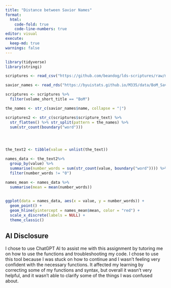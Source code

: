 ```yaml
---
title: "Distance between Savior Names"
format: 
  html:
    code-fold: true
    code-line-numbers: true
editor: visual
execute: 
  keep-md: true
warnings: false
---
```


```r
library(tidyverse)
library(stringi)

scriptures <- read_csv("https://github.com/beandog/lds-scriptures/raw/master/csv/lds-scriptures.csv")

savior_names <- read_rds("https://byuistats.github.io/M335/data/BoM_SaviorNames.rds")

```

```r
scriptures <- scriptures %>% 
  filter(volume_short_title == "BoM")

the_names <- str_c(savior_names$name, collapse = "|")

scriptures2 <- str_c(scriptures$scripture_text) %>% 
  str_flatten() %>% str_split(pattern = the_names) %>% 
  sum(str_count(boundary("word")))




the_text2 <- tibble(value = unlist(the_text))

names_data <- the_text2%>% 
  group_by(value) %>% 
  summarise(number_words = sum(str_count(value, boundary("word")))) %>% 
  filter(number_words != "0")

names_mean <- names_data %>%
  summarise(mean = mean(number_words))
  
```

```r
ggplot(data = names_data, aes(x = value, y = number_words)) +
  geom_point() +
  geom_hline(yintercept = names_mean$mean, color = "red") +
  scale_x_discrete(labels = NULL) +
  theme_classic()

```

## AI Disclosure

I chose to use ChatGPT AI to assist me with this assignment by tutoring me on how to use the functions and troubleshooting my code. I chose to use this tool because I was stuck on how to continue and I wasn't feeling very confident with the necessary functions. It affected my learning by correcting some of my functions and syntax, but overall it wasn't very helpful, and it wasn't able to clarify some of the things I was confused about.
